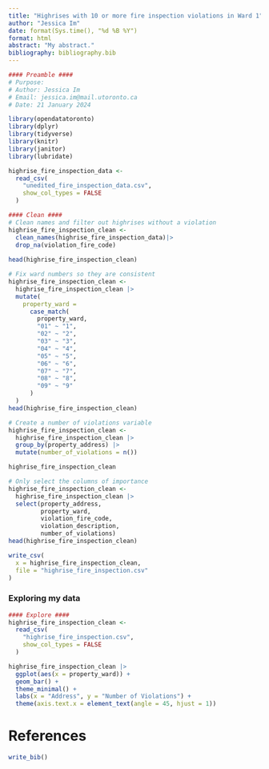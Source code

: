 ```yaml
---
title: "Highrises with 10 or more fire inspection violations in Ward 1"
author: "Jessica Im"
date: format(Sys.time(), "%d %B %Y")
format: html
abstract: "My abstract."
bibliography: bibliography.bib
---
```


```r
#### Preamble ####
# Purpose:
# Author: Jessica Im
# Email: jessica.im@mail.utoronto.ca
# Date: 21 January 2024
```

```r
library(opendatatoronto)
library(dplyr)
library(tidyverse)
library(knitr)
library(janitor)
library(lubridate)
```


```r
highrise_fire_inspection_data <-
  read_csv(
    "unedited_fire_inspection_data.csv",
    show_col_types = FALSE
  )
```


```r
#### Clean ####
# Clean names and filter out highrises without a violation
highrise_fire_inspection_clean <-
  clean_names(highrise_fire_inspection_data)|>
  drop_na(violation_fire_code)
  
head(highrise_fire_inspection_clean)
```


```r
# Fix ward numbers so they are consistent
highrise_fire_inspection_clean <-
  highrise_fire_inspection_clean |>
  mutate(
    property_ward =
      case_match(
        property_ward,
        "01" ~ "1",
        "02" ~ "2",
        "03" ~ "3",
        "04" ~ "4",
        "05" ~ "5",
        "06" ~ "6",
        "07" ~ "7",
        "08" ~ "8",
        "09" ~ "9"
      )
  )
head(highrise_fire_inspection_clean)
```

```r
# Create a number of violations variable
highrise_fire_inspection_clean <-
  highrise_fire_inspection_clean |>
  group_by(property_address) |>
  mutate(number_of_violations = n())

highrise_fire_inspection_clean

```

```r
# Only select the columns of importance
highrise_fire_inspection_clean <-
  highrise_fire_inspection_clean |>
  select(property_address,
         property_ward,
         violation_fire_code,
         violation_description,
         number_of_violations)
head(highrise_fire_inspection_clean)
```



```r
write_csv(
  x = highrise_fire_inspection_clean,
  file = "highrise_fire_inspection.csv"
)

```

### Exploring my data
```r

#### Explore ####
highrise_fire_inspection_clean <-
  read_csv(
    "highrise_fire_inspection.csv",
    show_col_types = FALSE
  )

highrise_fire_inspection_clean |>
  ggplot(aes(x = property_ward)) +
  geom_bar() +
  theme_minimal() +
  labs(x = "Address", y = "Number of Violations") +
  theme(axis.text.x = element_text(angle = 45, hjust = 1)) 

```

# References
```r
write_bib()
```

